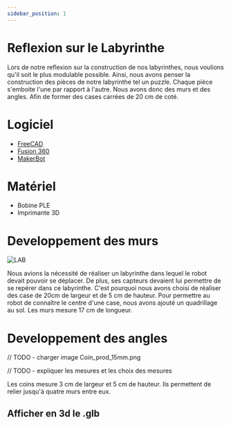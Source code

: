```yaml
---
sidebar_position: 1
---
```


# Reflexion sur le Labyrinthe

Lors de notre reflexion sur la construction de nos labyrinthes, nous voulions qu'il soit le plus modulable possible.
Ainsi, nous avons penser la construction des pièces de notre labyrinthe tel un puzzle. Chaque pièce s'emboite l'une par rapport à l'autre.
Nous avons donc des murs et des angles. Afin de former des cases carrées de 20 cm de coté.

# Logiciel 
  - [FreeCAD](https://www.freecadweb.org/)
  - [Fusion 360](https://www.autodesk.com/products/fusion-360/overview)
  - [MakerBot](https://www.makerbot.com/)

# Matériel
  - Bobine PLE
  - Imprimante 3D

# Developpement des murs

  ![LAB](./img/murLabyrinthe.png)

  Nous avions la nécessité de réaliser un labyrinthe dans lequel le robot devait pouvoir se déplacer. 
  De plus, ses capteurs devaient lui permettre de se repérer dans ce labyrinthe. 
  C'est pourquoi nous avons choisi de réaliser des case de 20cm de largeur et de 5 cm de hauteur.
  Pour permettre au robot de connaître le centre d'une case, nous avons ajouté un quadrillage au sol.
  Les murs mesure 17 cm de longueur.



# Developpement des angles
  // TODO - charger image Coin_prod_15mm.png

  // TODO - expliquer les mesures et les choix des mesures

  Les coins mesure 3 cm de largeur et 5 cm de hauteur. Ils permettent de relier jusqu'à quatre murs entre eux.
  

## Afficher en 3d le .glb

